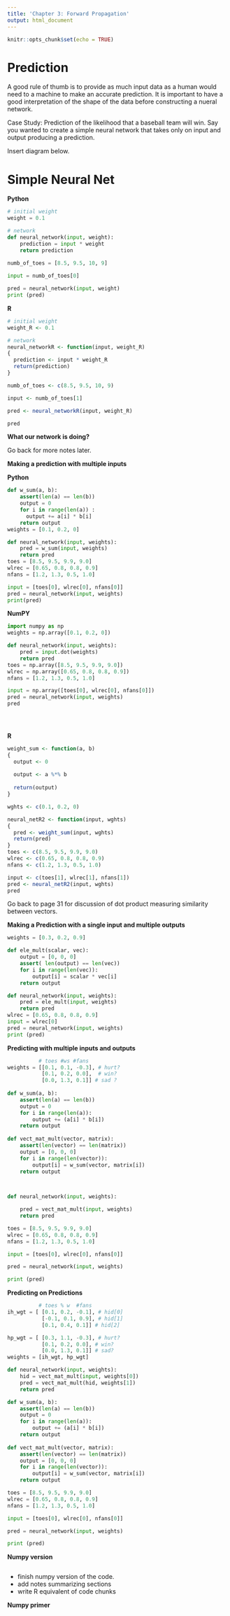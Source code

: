 ```yaml
---
title: 'Chapter 3: Forward Propagation'
output: html_document
---
```


```r
knitr::opts_chunk$set(echo = TRUE)
```


# Prediction

A good rule of thumb is to provide as much input data as a human would need to a machine to make an accurate prediction. It is important to have a good interpretation of the shape of the data before constructing a nueral network. 

Case Study: Prediction of the likelihood that a baseball team will win. 
Say you wanted to create a simple neural network that takes only on input and output producing a prediction. 

Insert diagram below. 

# Simple Neural Net

**Python**

```python
# initial weight 
weight = 0.1 

# network 
def neural_network(input, weight):
    prediction = input * weight
    return prediction
    
numb_of_toes = [8.5, 9.5, 10, 9]

input = numb_of_toes[0]

pred = neural_network(input, weight)
print (pred)
```

**R**

```r
# initial weight 
weight_R <- 0.1

# network
neural_networkR <- function(input, weight_R)
{
  prediction <- input * weight_R
  return(prediction)
}

numb_of_toes <- c(8.5, 9.5, 10, 9)

input <- numb_of_toes[1]

pred <- neural_networkR(input, weight_R)

pred
```

**What our network is doing?**

Go back for more notes later.



**Making a prediction with multiple inputs** 




**Python** 


```python
def w_sum(a, b):
    assert(len(a) == len(b))
    output = 0
    for i in range(len(a)) :
      output += a[i] * b[i]
    return output
weights = [0.1, 0.2, 0]

def neural_network(input, weights):
    pred = w_sum(input, weights)
    return pred
toes = [8.5, 9.5, 9.9, 9.0]
wlrec = [0.65, 0.8, 0.8, 0.9]
nfans = [1.2, 1.3, 0.5, 1.0]

input = [toes[0], wlrec[0], nfans[0]]
pred = neural_network(input, weights)
print(pred)
```


**NumPY**

```python
import numpy as np
weights = np.array([0.1, 0.2, 0])

def neural_network(input, weights):
    pred = input.dot(weights)
    return pred
toes = np.array([8.5, 9.5, 9.9, 9.0])
wlrec = np.array([0.65, 0.8, 0.8, 0.9])
nfans = [1.2, 1.3, 0.5, 1.0]

input = np.array([toes[0], wlrec[0], nfans[0]])
pred = neural_network(input, weights)
pred


    

```






**R**

```r
weight_sum <- function(a, b)
{
  output <- 0 
  
  output <- a %*% b
  
  return(output)
}

wghts <- c(0.1, 0.2, 0)

neural_netR2 <- function(input, wghts)
{
  pred <- weight_sum(input, wghts)
  return(pred)
}
toes <- c(8.5, 9.5, 9.9, 9.0)
wlrec <- c(0.65, 0.8, 0.8, 0.9)
nfans <- c(1.2, 1.3, 0.5, 1.0)

input <- c(toes[1], wlrec[1], nfans[1])
pred <- neural_netR2(input, wghts)
pred
```

Go back to page 31 for discussion of dot product measuring similarity between vectors. 

**Making a Prediction with a single input and multiple outputs**

```python
weights = [0.3, 0.2, 0.9]

def ele_mult(scalar, vec):
    output = [0, 0, 0]
    assert( len(output) == len(vec))
    for i in range(len(vec)):
        output[i] = scalar * vec[i]
    return output

def neural_network(input, weights):
    pred = ele_mult(input, weights)
    return pred
wlrec = [0.65, 0.8, 0.8, 0.9]
input = wlrec[0]
pred = neural_network(input, weights)
print (pred)

```



**Predicting with multiple inputs and outputs **

```python
          # toes #ws #fans
weights = [[0.1, 0.1, -0.3], # hurt?
           [0.1, 0.2, 0.0],  # win? 
           [0.0, 1.3, 0.1]] # sad ?
           
def w_sum(a, b):
    assert(len(a) == len(b))
    output = 0
    for i in range(len(a)):
        output += (a[i] * b[i])
    return output
    
def vect_mat_mult(vector, matrix):
    assert(len(vector) == len(matrix))
    output = [0, 0, 0]
    for i in range(len(vector)):
        output[i] = w_sum(vector, matrix[i])
    return output
    


def neural_network(input, weights):

    pred = vect_mat_mult(input, weights)
    return pred

toes = [8.5, 9.5, 9.9, 9.0]
wlrec = [0.65, 0.8, 0.8, 0.9]
nfans = [1.2, 1.3, 0.5, 1.0]

input = [toes[0], wlrec[0], nfans[0]]

pred = neural_network(input, weights)

print (pred)

```
 


**Predicting on Predictions **

```python
          # toes % w  #fans
ih_wgt = [ [0.1, 0.2, -0.1], # hid[0]
           [-0.1, 0.1, 0.9], # hid[1]
           [0.1, 0.4, 0.1]] # hid[2]

hp_wgt = [ [0.3, 1.1, -0.3], # hurt? 
           [0.1, 0.2, 0.0], # win?
           [0.0, 1.3, 0.1]] # sad?
weights = [ih_wgt, hp_wgt]

def neural_network(input, weights):
    hid = vect_mat_mult(input, weights[0])
    pred = vect_mat_mult(hid, weights[1])
    return pred

def w_sum(a, b):
    assert(len(a) == len(b))
    output = 0
    for i in range(len(a)):
        output += (a[i] * b[i])
    return output
    
def vect_mat_mult(vector, matrix):
    assert(len(vector) == len(matrix))
    output = [0, 0, 0]
    for i in range(len(vector)):
        output[i] = w_sum(vector, matrix[i])
    return output

toes = [8.5, 9.5, 9.9, 9.0]
wlrec = [0.65, 0.8, 0.8, 0.9]
nfans = [1.2, 1.3, 0.5, 1.0]

input = [toes[0], wlrec[0], nfans[0]]

pred = neural_network(input, weights)

print (pred)
```

**Numpy version **

```python

```



* finish numpy version of the code.
* add notes summarizing sections 
* write R equivalent of code chunks

**Numpy primer**